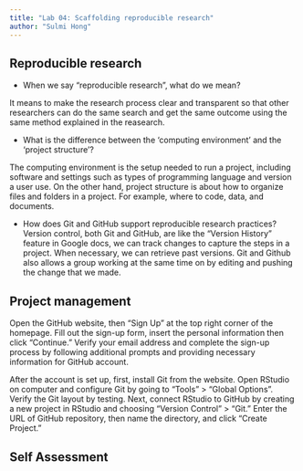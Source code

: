 ```yaml
---
title: "Lab 04: Scaffolding reproducible research"
author: "Sulmi Hong"
---
```


## Reproducible research

- When we say "reproducible research", what do we mean?

It means to make the research process clear and transparent so that other researchers can do the same search and get the same outcome using the same method explained in the reasearch.

- What is the difference between the 'computing environment' and the 'project structure'?

The computing environment is the setup needed to run a project, including software and settings such as types of programming language and version a user use. On the other hand, project structure is about how to organize files and folders in a project. For example, where to code, data, and documents.

- How does Git and GitHub support reproducible research practices?
Version control, both Git and GitHub, are like the “Version History” feature in Google docs, we can track changes to capture the steps in a project. When necessary, we can retrieve past versions. Git and Github also allows a group working at the same time on by editing and pushing the change that we made.

## Project management

Open the GitHub website, then "Sign Up" at the top right corner of the homepage. Fill out the sign-up form, insert the personal information then click "Continue." Verify your email address and complete the sign-up process by following additional prompts and providing necessary information for GitHub account. 

After the account is set up, first, install Git from the website. Open RStudio on computer and configure Git by going to "Tools" > "Global Options”.  Verify the Git layout by testing. Next, connect RStudio to GitHub by creating a new project in RStudio and choosing "Version Control" > "Git." Enter the URL of GitHub repository, then name the directory, and click "Create Project." 

## Self Assessment
 
